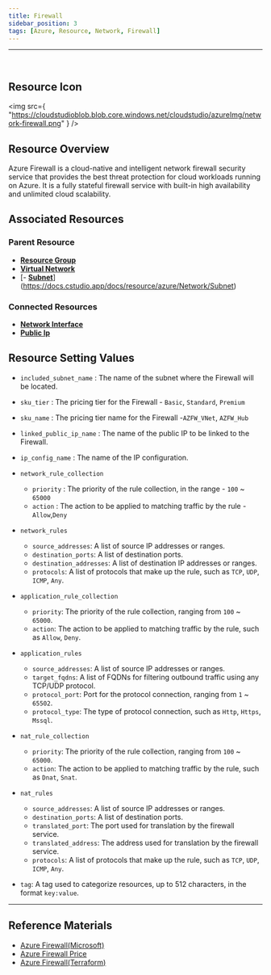 ```yaml
---
title: Firewall
sidebar_position: 3
tags: [Azure, Resource, Network, Firewall]
---
```


<hr />
<br />

## Resource Icon

<img
    src={
        "https://cloudstudioblob.blob.core.windows.net/cloudstudio/azureImg/network-firewall.png"
    }
/>

## Resource Overview

Azure Firewall is a cloud-native and intelligent network firewall security service that provides the best threat protection for cloud workloads running on Azure. 
It is a fully stateful firewall service with built-in high availability and unlimited cloud scalability.

## Associated Resources

### Parent Resource

-   [**Resource Group**](https://docs.cstudio.app/docs/resource/azure/Base/ResourceGroup)
-   [**Virtual Network**](https://docs.cstudio.app/docs/resource/azure/Network/VirtualNetwork)
-   [- [**Subnet**](https://docs.cstudio.app/docs/resource/azure/Network/Subnet)](https://docs.cstudio.app/docs/resource/azure/Network/Subnet)

### Connected Resources

-   [**Network Interface**](https://docs.cstudio.app/docs/resource/azure/Network/NetworkInterface)
-   [**Public Ip**](https://docs.cstudio.app/docs/resource/azure/Network/PublicIp)

## Resource Setting Values

-   `included_subnet_name` : The name of the subnet where the Firewall will be located.

-   `sku_tier` : The pricing tier for the Firewall - `Basic`, `Standard`, `Premium`

-   `sku_name` : The pricing tier name for the Firewall -`AZFW_VNet`, `AZFW_Hub`

-   `linked_public_ip_name` : The name of the public IP to be linked to the Firewall.

-   `ip_config_name` : The name of the IP configuration.

-   `network_rule_collection`

    -   `priority` : The priority of the rule collection, in the range - `100` ~ `65000`
    -   `action` : The action to be applied to matching traffic by the rule - `Allow`,`Deny`

- `network_rules`

    - `source_addresses`: A list of source IP addresses or ranges.
    - `destination_ports`: A list of destination ports.
    - `destination_addresses`: A list of destination IP addresses or ranges.
    - `protocols`: A list of protocols that make up the rule, such as `TCP`, `UDP`, `ICMP`, `Any`.

- `application_rule_collection`

    - `priority`: The priority of the rule collection, ranging from `100` ~ `65000`.
    - `action`: The action to be applied to matching traffic by the rule, such as `Allow`, `Deny`.

- `application_rules`

    - `source_addresses`: A list of source IP addresses or ranges.
    - `target_fqdns`: A list of FQDNs for filtering outbound traffic using any TCP/UDP protocol.
    - `protocol_port`: Port for the protocol connection, ranging from `1` ~ `65502`.
    - `protocol_type`: The type of protocol connection, such as `Http`, `Https`, `Mssql`.

- `nat_rule_collection`

    - `priority`: The priority of the rule collection, ranging from `100` ~ `65000`.
    - `action`: The action to be applied to matching traffic by the rule, such as `Dnat`, `Snat`.

- `nat_rules`

    - `source_addresses`: A list of source IP addresses or ranges.
    - `destination_ports`: A list of destination ports.
    - `translated_port`: The port used for translation by the firewall service.
    - `translated_address`: The address used for translation by the firewall service.
    - `protocols`: A list of protocols that make up the rule, such as `TCP`, `UDP`, `ICMP`, `Any`.

- `tag`: A tag used to categorize resources, up to 512 characters, in the format `key:value`.

---

## Reference Materials

-   [Azure Firewall(Microsoft)](https://learn.microsoft.com/ko-kr/azure/firewall/overview)
-   [Azure Firewall Price](https://azure.microsoft.com/en-us/pricing/details/azure-firewall/)
-   [Azure Firewall(Terraform)](https://registry.terraform.io/providers/hashicorp/azurerm/latest/docs/resources/firewall)

